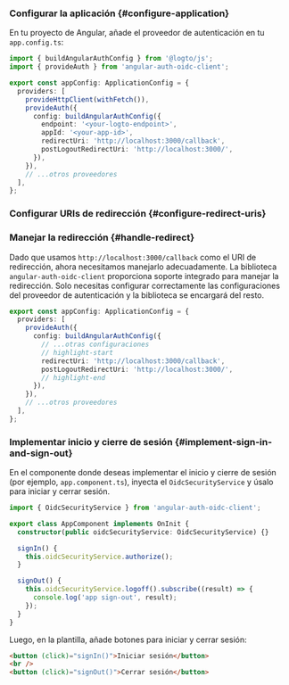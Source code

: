 
### Configurar la aplicación \{#configure-application}

En tu proyecto de Angular, añade el proveedor de autenticación en tu `app.config.ts`:

```ts title="app/app.config.ts"
import { buildAngularAuthConfig } from '@logto/js';
import { provideAuth } from 'angular-auth-oidc-client';

export const appConfig: ApplicationConfig = {
  providers: [
    provideHttpClient(withFetch()),
    provideAuth({
      config: buildAngularAuthConfig({
        endpoint: '<your-logto-endpoint>',
        appId: '<your-app-id>',
        redirectUri: 'http://localhost:3000/callback',
        postLogoutRedirectUri: 'http://localhost:3000/',
      }),
    }),
    // ...otros proveedores
  ],
};
```

### Configurar URIs de redirección \{#configure-redirect-uris}

<SignInFlowSummary />

<AssumingUrl />

<WebConfigureRedirectUris />

### Manejar la redirección \{#handle-redirect}

Dado que usamos `http://localhost:3000/callback` como el URI de redirección, ahora necesitamos manejarlo adecuadamente. La biblioteca `angular-auth-oidc-client` proporciona soporte integrado para manejar la redirección. Solo necesitas configurar correctamente las configuraciones del proveedor de autenticación y la biblioteca se encargará del resto.

```ts title="app/app.config.ts"
export const appConfig: ApplicationConfig = {
  providers: [
    provideAuth({
      config: buildAngularAuthConfig({
        // ...otras configuraciones
        // highlight-start
        redirectUri: 'http://localhost:3000/callback',
        postLogoutRedirectUri: 'http://localhost:3000/',
        // highlight-end
      }),
    }),
    // ...otros proveedores
  ],
};
```

### Implementar inicio y cierre de sesión \{#implement-sign-in-and-sign-out}

En el componente donde deseas implementar el inicio y cierre de sesión (por ejemplo, `app.component.ts`), inyecta el `OidcSecurityService` y úsalo para iniciar y cerrar sesión.

```ts title="app/app.component.ts"
import { OidcSecurityService } from 'angular-auth-oidc-client';

export class AppComponent implements OnInit {
  constructor(public oidcSecurityService: OidcSecurityService) {}

  signIn() {
    this.oidcSecurityService.authorize();
  }

  signOut() {
    this.oidcSecurityService.logoff().subscribe((result) => {
      console.log('app sign-out', result);
    });
  }
}
```

Luego, en la plantilla, añade botones para iniciar y cerrar sesión:

```html title="app/app.component.html"
<button (click)="signIn()">Iniciar sesión</button>
<br />
<button (click)="signOut()">Cerrar sesión</button>
```

<SignOutNote />

<Checkpoint />
